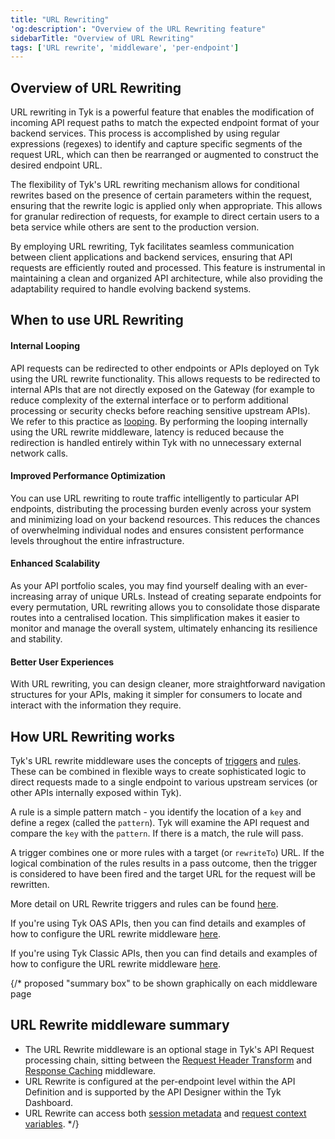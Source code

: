 ```yaml
---
title: "URL Rewriting"
'og:description': "Overview of the URL Rewriting feature"
sidebarTitle: "Overview of URL Rewriting"
tags: ['URL rewrite', 'middleware', 'per-endpoint']
---
```


## Overview of URL Rewriting

URL rewriting in Tyk is a powerful feature that enables the modification of incoming API request paths to match the expected endpoint format of your backend services. This process is accomplished by using regular expressions (regexes) to identify and capture specific segments of the request URL, which can then be rearranged or augmented to construct the desired endpoint URL.

The flexibility of Tyk's URL rewriting mechanism allows for conditional rewrites based on the presence of certain parameters within the request, ensuring that the rewrite logic is applied only when appropriate. This allows for granular redirection of requests, for example to direct certain users to a beta service while others are sent to the production version.

By employing URL rewriting, Tyk facilitates seamless communication between client applications and backend services, ensuring that API requests are efficiently routed and processed. This feature is instrumental in maintaining a clean and organized API architecture, while also providing the adaptability required to handle evolving backend systems.

## When to use URL Rewriting

#### Internal Looping

API requests can be redirected to other endpoints or APIs deployed on Tyk using the URL rewrite functionality. This allows requests to be redirected to internal APIs that are not directly exposed on the Gateway (for example to reduce complexity of the external interface or to perform additional processing or security checks before reaching sensitive upstream APIs). We refer to this practice as [looping](/5.5/advanced-configuration/transform-traffic/looping). By performing the looping internally using the URL rewrite middleware, latency is reduced because the redirection is handled entirely within Tyk with no unnecessary external network calls.

#### Improved Performance Optimization

You can use URL rewriting to route traffic intelligently to particular API endpoints, distributing the processing burden evenly across your system and minimizing load on your backend resources. This reduces the chances of overwhelming individual nodes and ensures consistent performance levels throughout the entire infrastructure.

#### Enhanced Scalability

As your API portfolio scales, you may find yourself dealing with an ever-increasing array of unique URLs. Instead of creating separate endpoints for every permutation, URL rewriting allows you to consolidate those disparate routes into a centralised location. This simplification makes it easier to monitor and manage the overall system, ultimately enhancing its resilience and stability.

#### Better User Experiences

With URL rewriting, you can design cleaner, more straightforward navigation structures for your APIs, making it simpler for consumers to locate and interact with the information they require.

## How URL Rewriting works

Tyk's URL rewrite middleware uses the concepts of [triggers](/5.5/product-stack/tyk-gateway/middleware/url-rewrite-middleware#url-rewrite-triggers) and [rules](/5.5/product-stack/tyk-gateway/middleware/url-rewrite-middleware#url-rewrite-rules). These can be combined in flexible ways to create sophisticated logic to direct requests made to a single endpoint to various upstream services (or other APIs internally exposed within Tyk).

A rule is a simple pattern match - you identify the location of a `key` and define a regex (called the `pattern`). Tyk will examine the API request and compare the `key` with the `pattern`. If there is a match, the rule will pass.

A trigger combines one or more rules with a target (or `rewriteTo`) URL. If the logical combination of the rules results in a pass outcome, then the trigger is considered to have been fired and the target URL for the request will be rewritten.

More detail on URL Rewrite triggers and rules can be found [here](/5.5/product-stack/tyk-gateway/middleware/url-rewrite-middleware).

If you're using Tyk OAS APIs, then you can find details and examples of how to configure the URL rewrite middleware [here](/5.5/product-stack/tyk-gateway/middleware/url-rewrite-tyk-oas).

If you're using Tyk Classic APIs, then you can find details and examples of how to configure the URL rewrite middleware [here](/5.5/product-stack/tyk-gateway/middleware/url-rewrite-tyk-classic).

{/* proposed "summary box" to be shown graphically on each middleware page

## URL Rewrite middleware summary
 - The URL Rewrite middleware is an optional stage in Tyk's API Request processing chain, sitting between the [Request Header Transform](/5.5/transform-traffic/request-headers) and [Response Caching](/5.5/basic-config-and-security/reduce-latency/caching) middleware.
 - URL Rewrite is configured at the per-endpoint level within the API Definition and is supported by the API Designer within the Tyk Dashboard.
 - URL Rewrite can access both [session metadata](/5.5/getting-started/key-concepts/session-meta-data) and [request context variables](/5.5/context-variables). */}
